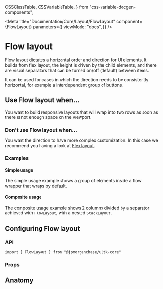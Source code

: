   CSSClassTable,
  CSSVariableTable,
} from "css-variable-docgen-components";

<Meta
  title="Documentation/Core/Layout/FlowLayout"
  component={FlowLayout}
  parameters={{
    viewMode: "docs",
  }}
/>

# Flow layout

Flow layout dictates a horizontal order and direction for UI elements.
It builds from flex layout, the height is driven by the child elements, and there are visual separators that can be turned on/off (default) between items.

It can be used for cases in which the direction needs to be consistently horizontal, for example a interdependent group of buttons.

<Canvas>
  <Story id="core-layout-flowlayout--default-flow-layout" />
</Canvas>

## Use Flow layout when...

You want to build responsive layouts that will wrap into two rows as soon as there is not enough space on the viewport.

### Don't use Flow layout when...

You want the direction to have more complex customization. In this case we recommend you having a look at [Flex layout](?path=/docs/documentation-core-layout-flexlayout--page).

### Examples

#### Simple usage

The simple usage example shows a group of elements inside a flow wrapper that wraps by default.

<Canvas>
  <Story id="core-layout-flowlayout--flow-layout-simple-usage" />
</Canvas>

#### Composite usage

The composite usage example shows 2 columns divided by a separator achieved with `FlowLayout`, with a nested `StackLayout`.

<Canvas>
  <Story id="core-layout-flowlayout--flow-layout-composite" />
</Canvas>

## Configuring Flow layout

### API

```
import { FlowLayout } from "@jpmorganchase/uitk-core";
```

### Props

<ArgsTable of={FlowLayout} />

## Anatomy

<Canvas>
  <ComponentAnatomy showControls={false}>
    <FlowLayout style={{ border: "dashed 1px black", padding: "1rem" }}>
      <FlowItem style={{ border: "dashed 1px black", padding: "1rem" }} />
      <FlowItem style={{ border: "dashed 1px black", padding: "1rem" }} />
    </FlowLayout>
  </ComponentAnatomy>
</Canvas>

<HelpAndSupport />
